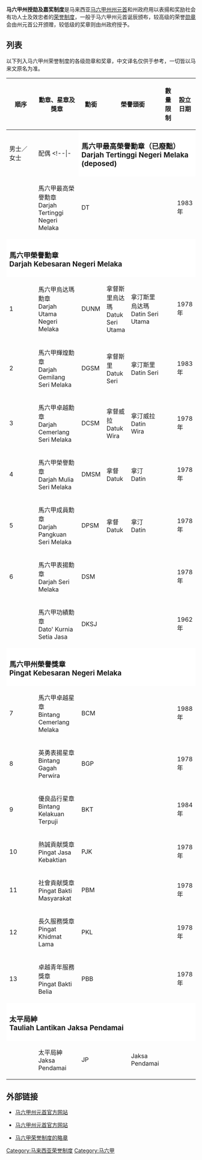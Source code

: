 {{noteTA|G1=ML}}
'''马六甲州授勋及嘉奖制度'''是马来西亚[[马六甲|马六甲州]][[州元首|州元首]]和州政府用以表揚和奖励社会有功人士及效忠者的[[荣誉制度|荣誉制度]]，一般于马六甲州元首诞辰颁布，较高级的荣誉[[勋章|勋章]]会由州元首公开颁赠，较低级的奖章则由州政府授予。

==列表==
以下列入马六甲州荣誉制度的各级勋章和奖章，中文译名仅供于参考，一切皆以马来文原名为准。

{| class="wikitable" border="1" style="width:100%; text-align:center; font-size:smaller;"
|-
! rowspan="2" width="6%" | 順序
! rowspan="2" width="35%" | 勳章、星章及獎章
! rowspan="2" width="6%" | 勳銜
! colspan="2" | 榮譽頭銜
! rowspan="2" width="8%" | 數量限制
! rowspan="2" width="10%" | 設立日期
! rowspan="2" width="15%" | 贈予
|-
! width="10%" | 男士／女士
! width="10%" | 配偶
<!--|-
! colspan="8" style="background:#FFFFFF" |
=== 馬六甲最高榮譽勳章（已廢黜）<br/>Darjah Tertinggi Negeri Melaka (deposed) ===
|-
| 
| align="left" | 馬六甲最高榮譽勳章<br/>Darjah Tertinggi Negeri Melaka
| DT
| 
| 
| 
| 1983年
| align="left" |-->
|-
! colspan="8" style="background:#FFFFFF" |
=== 馬六甲榮譽勳章<br/>Darjah Kebesaran Negeri Melaka ===
|-
| 1
| align="left" | 馬六甲烏达瑪勳章<br/>Darjah Utama Negeri Melaka
| DUNM
| 拿督斯里烏达瑪<br/>Datuk Seri Utama
| 拿汀斯里烏达瑪<br/>Datin Seri Utama
| 
| 1978年
| align="left" |
|-
| 2
| align="left" | 馬六甲輝煌勳章<br/>Darjah Gemilang Seri Melaka
| DGSM
| 拿督斯里<br/>Datuk Seri
| 拿汀斯里<br/>Datin Seri
| 
| 1983年
| align="left" | [[丽娜·哈仑|丽娜·哈仑]]、[[赛夫汀|赛夫汀]]、[[祖基菲里阿末|祖基菲里阿末]]、[[慕加希|慕加希]]
|-
| 3
| align="left" | 馬六甲卓越勳章<br/>Darjah Cemerlang Seri Melaka
| DCSM
| 拿督威拉<br/>Datuk Wira
| 拿汀威拉<br/>Datin Wira
| 
| 1978年
| [[李宗伟|李宗伟]]<ref name="宗伟">{{Cite web |url=http://www.ttymq.com/viewnews-43368.html |title=宗伟新勋衔仅比前首相低1级 今年还将打5站比赛 |access-date=2016-10-16 |archive-url=https://web.archive.org/web/20181014165200/http://www.ttymq.com/viewnews-43368.html |archive-date=2018-10-14 |dead-url=yes }}</ref>、[[姜育恒|姜育恒]]
|-
| 4
| align="left" | 馬六甲榮譽勳章<br/>Darjah Mulia Seri Melaka
| DMSM
| 拿督<br/>Datuk
| 拿汀<br/>Datin
| 
| 1978年
| align="left" |
|-
| 5
| align="left" | 馬六甲成員勳章<br/>Darjah Pangkuan Seri Melaka
| DPSM
| 拿督<br/>Datuk
| 拿汀<br/>Datin
| 
| 1978年
| align="left" | [[柯夢磊|柯夢磊]]
|-
| 6
| align="left" | 馬六甲表揚勳章<br/>Darjah Seri Melaka
| DSM
| 
| 
| 
| 1978年
| align="left" |
<!--|-
! colspan="8" style="background:#FFFFFF" |
=== 功績勳章（已廢黜）<br/>Darjah Kurnia Setia Jasa (deposed) ===
|-
| 
| align="left" | 馬六甲功績勳章<br/>Dato' Kurnia Setia Jasa
| DKSJ
| 
| 
| 
| 1962年
| align="left" |-->
|-
! colspan="8" style="background:#FFFFFF" |

=== 馬六甲州榮譽獎章<br/>Pingat Kebesaran Negeri Melaka ===
|-
| 7
| align="left" | 馬六甲卓越星章<br/>Bintang Cemerlang Melaka
| BCM
| 
| 
| 
| 1988年
| [[吴柳萤|吴柳萤]]<ref name="宗伟"/> 
|-
| 8
| align="left" | 英勇表揚星章<br/>Bintang Gagah Perwira
| BGP
| 
| 
| 
| 1978年
| align="left" |
|-
| 9
| align="left" | 優良品行星章<br/>Bintang Kelakuan Terpuji
| BKT
| 
| 
| 
| 1984年
| align="left" |
|-
| 10
| align="left" | 熱誠貢献獎章<br/>Pingat Jasa Kebaktian
| PJK
| 
| 
| 
| 1978年
| align="left" |
|-
| 11
| align="left" | 社會貢献獎章<br/>Pingat Bakti Masyarakat
| PBM
| 
| 
| 
| 1978年
| align="left" |
|-
| 12
| align="left" | 長久服務獎章<br/>Pingat Khidmat Lama
| PKL
| 
| 
| 
| 1978年
| align="left" |
|-
| 13
| align="left" | 卓越青年服務獎章<br/>Pingat Bakti Belia 
| PBB
| 
| 
| 
| 1978年
| align="left" |
|-
! colspan="8" style="background:#FFFFFF" |

=== 太平局紳<br/>Tauliah Lantikan Jaksa Pendamai ===
|-
| 
| align="left" | 太平局紳<br/>Jaksa Pendamai
| JP
| 
| Jaksa Pendamai 
| 
| 
| align="left" |暂停颁绶
|}

==外部链接==
* {{en}}[https://web.archive.org/web/20100806195839/http://www.perpustam.gov.my/tyt_portal/english/history/honours/honours.html 马六甲州元首官方网站]
* {{ms}}[https://web.archive.org/web/20100318005815/http://www.perpustam.gov.my/tyt_portal/bm/sejarah/darjahkebesaran/darjahkebesaran.html 马六甲州元首官方网站]
* {{ms}}[http://www.coleccionesmilitares.com/cintas/malasia/malacca.gif 马六甲荣誉制度的略章] {{Wayback|url=http://www.coleccionesmilitares.com/cintas/malasia/malacca.gif |date=20101213102651 }}

{{马来西亚荣誉制度}}


[[Category:马来西亚荣誉制度|Category:马来西亚荣誉制度]]
[[Category:马六甲|Category:马六甲]]